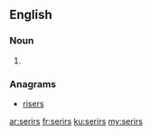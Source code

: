 ==English==

===Noun===
{{head|en|plural}}

# {{plural of|serir|lang=en}}

===Anagrams===
* [[risers#English|risers]]

[[ar:serirs]]
[[fr:serirs]]
[[ku:serirs]]
[[my:serirs]]